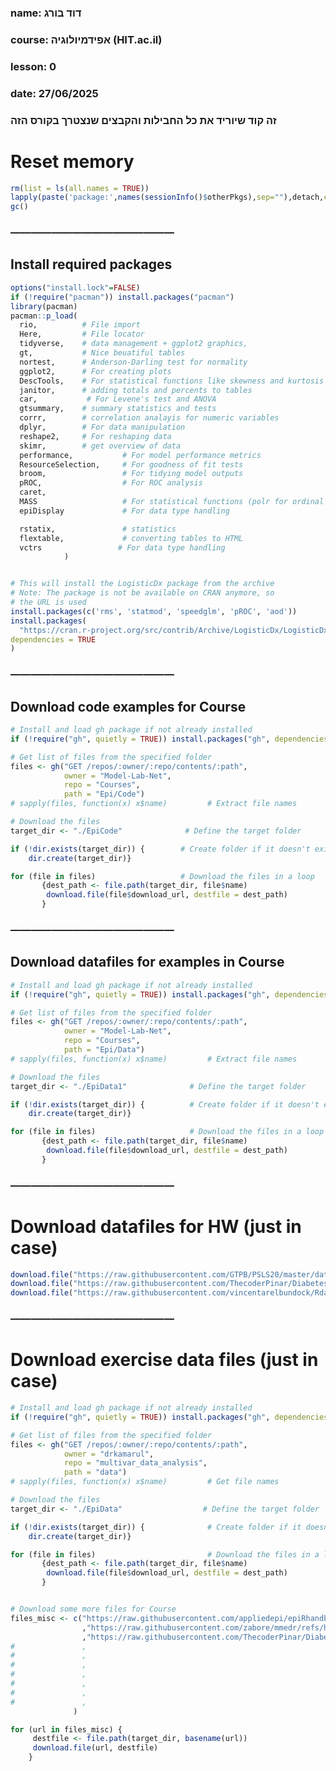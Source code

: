 ###
### name: דוד בורג
### course: אפידמיולוגיה (HIT.ac.il)
### lesson: 0   
### date: 27/06/2025
###  
###  זה קוד שיוריד את כל החבילות והקבצים שנצטרך בקורס הזה


# Reset memory
```{r setup-packages, include false}
rm(list = ls(all.names = TRUE))
lapply(paste('package:',names(sessionInfo()$otherPkgs),sep=""),detach,character.only=TRUE,unload=TRUE,force=TRUE)
gc()
```


### ------------------------------------------------


## Install required packages
```{r load-packages, include false}  
options("install.lock"=FALSE)
if (!require("pacman")) install.packages("pacman")
library(pacman)
pacman::p_load(
  rio,          # File import
  Here,         # File locator
  tidyverse,    # data management + ggplot2 graphics, 
  gt,           # Nice beuatiful tables
  nortest,      # Anderson-Darling test for normality
  ggplot2,      # For creating plots
  DescTools,    # For statistical functions like skewness and kurtosis
  janitor,      # adding totals and percents to tables
  car,           # For Levene's test and ANOVA
  gtsummary,    # summary statistics and tests
  corrr,        # correlation analayis for numeric variables
  dplyr,        # For data manipulation
  reshape2,     # For reshaping data
  skimr,        # get overview of data
  performance,           # For model performance metrics
  ResourceSelection,     # For goodness of fit tests
  broom,                 # For tidying model outputs
  pROC,                  # For ROC analysis
  caret,
  MASS                   # For statistical functions (polr for ordinal regression)
  epiDisplay             # For data type handling

  rstatix,               # statistics
  flextable,             # converting tables to HTML
  vctrs                 # For data type handling
            )


# This will install the LogisticDx package from the archive
# Note: The package is not be available on CRAN anymore, so
# the URL is used
install.packages(c('rms', 'statmod', 'speedglm', 'pROC', 'aod'))
install.packages(
  "https://cran.r-project.org/src/contrib/Archive/LogisticDx/LogisticDx_0.3.tar.gz",
dependencies = TRUE
)
```


### ------------------------------------------------


## Download code examples for Course
```{r download-data, include false}
# Install and load gh package if not already installed
if (!require("gh", quietly = TRUE)) install.packages("gh", dependencies = TRUE); library(gh)

# Get list of files from the specified folder
files <- gh("GET /repos/:owner/:repo/contents/:path",
            owner = "Model-Lab-Net",
            repo = "Courses",
            path = "Epi/Code")
# sapply(files, function(x) x$name)         # Extract file names

# Download the files
target_dir <- "./EpiCode"              # Define the target folder

if (!dir.exists(target_dir)) {        # Create folder if it doesn't exist
    dir.create(target_dir)}

for (file in files)                   # Download the files in a loop
       {dest_path <- file.path(target_dir, file$name)
        download.file(file$download_url, destfile = dest_path)
       }
```


### ------------------------------------------------


## Download datafiles for examples in Course
```{r download-data, include false}
# Install and load gh package if not already installed
if (!require("gh", quietly = TRUE)) install.packages("gh", dependencies = TRUE); library(gh)

# Get list of files from the specified folder
files <- gh("GET /repos/:owner/:repo/contents/:path",
            owner = "Model-Lab-Net",
            repo = "Courses",
            path = "Epi/Data")
# sapply(files, function(x) x$name)         # Extract file names

# Download the files
target_dir <- "./EpiData1"              # Define the target folder

if (!dir.exists(target_dir)) {          # Create folder if it doesn't exist
    dir.create(target_dir)}

for (file in files)                     # Download the files in a loop
       {dest_path <- file.path(target_dir, file$name)
        download.file(file$download_url, destfile = dest_path)
       }

```



### ------------------------------------------------


# Download datafiles for HW (just in case)
```{r download-data, include false}
download.file("https://raw.githubusercontent.com/GTPB/PSLS20/master/data/fev.txt", destfile = "./EpiCode/HWdata_1.txt")
download.file("https://raw.githubusercontent.com/ThecoderPinar/Diabetes_Health_Prediction_and_Analysis/refs/heads/main/raw/diabetes_data.csv", destfile = "./EpiCode/HWdata_2.csv")
download.file("https://raw.githubusercontent.com/vincentarelbundock/Rdatasets/refs/heads/master/csv/survival/cancer.csv", destfile = "./EpiCode/HWdata_3.csv")
```


### ------------------------------------------------


# Download exercise data files (just in case)
```{r download-data, include false}
# Install and load gh package if not already installed
if (!require("gh", quietly = TRUE)) install.packages("gh", dependencies = TRUE); library(gh)

# Get list of files from the specified folder
files <- gh("GET /repos/:owner/:repo/contents/:path",
            owner = "drkamarul",
            repo = "multivar_data_analysis",
            path = "data")
# sapply(files, function(x) x$name)         # Get file names

# Download the files
target_dir <- "./EpiData"                  # Define the target folder

if (!dir.exists(target_dir)) {              # Create folder if it doesn't exist
    dir.create(target_dir)}

for (file in files)                         # Download the files in a loop
       {dest_path <- file.path(target_dir, file$name)
        download.file(file$download_url, destfile = dest_path)
       }


# Download some more files for Course
files_misc <- c("https://raw.githubusercontent.com/appliedepi/epiRhandbook_eng/refs/heads/master/data/linelist_cleaned.rds"
                ,"https://raw.githubusercontent.com/zabore/mmedr/refs/heads/main/data/breastcancer.csv"
                ,"https://raw.githubusercontent.com/ThecoderPinar/Diabetes_Health_Prediction_and_Analysis/refs/heads/main/raw/diabetes_data.csv"
#               ,
#               ,
#               ,
#               ,
#               ,
#               ,
#               ,
              )

for (url in files_misc) {
     destfile <- file.path(target_dir, basename(url))
     download.file(url, destfile)
    }
```
